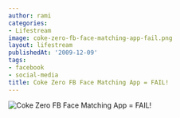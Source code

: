 ```yaml
---
author: rami
categories:
- Lifestream
image: coke-zero-fb-face-matching-app-fail.png
layout: lifestream
publishedAt: '2009-12-09'
tags:
- facebook
- social-media
title: Coke Zero FB Face Matching App = FAIL!
---
```


![Coke Zero FB Face Matching App = FAIL!](/assets/images/content/lifestream/coke-zero-fb-face-matching-app-fail.png)

